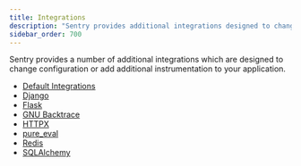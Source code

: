 ```yaml
---
title: Integrations
description: "Sentry provides additional integrations designed to change configuration or add instrumentation to your application."
sidebar_order: 700
---
```


Sentry provides a number of additional integrations which are designed to change configuration or add additional instrumentation to your application.

- [Default Integrations](default-integrations/)
- [Django](django/)
- [Flask](flask/)
- [GNU Backtrace](gnu_backtrace/)
- [HTTPX](httpx/)
- [pure_eval](pure_eval/)
- [Redis](redis/)
- [SQLAlchemy](sqlalchemy/)
